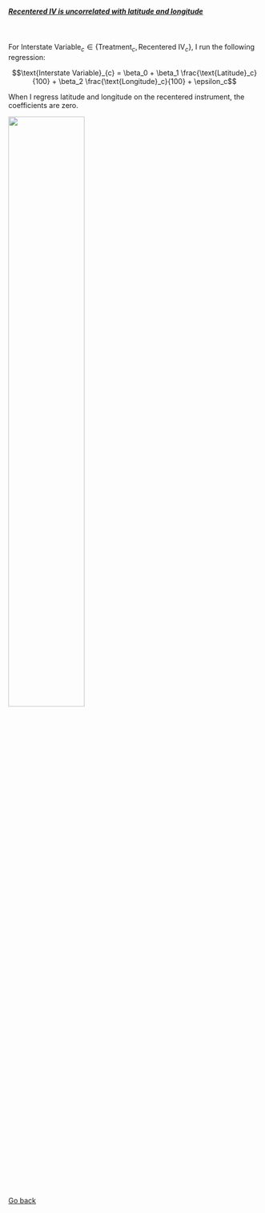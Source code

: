 ::: {.exclusion-block}

##### <u>**Recentered IV is uncorrelated with latitude and longitude**</u>

<br>

For $\text{Interstate Variable}_{c} \in \{ \text{Treatment}_{c}, \text{Recentered IV}_{c}\}$, I run the following regression:

$$\text{Interstate Variable}_{c} = \beta_0 + \beta_1 \frac{\text{Latitude}_c}{100} + \beta_2 \frac{\text{Longitude}_c}{100} + \epsilon_c$$

When I regress latitude and longitude on the recentered instrument, the coefficients are zero.

![](images/exclusion/econGeog.png){width="55%" fig-align="center"}

[Go back](index.html#testing-the-exclusion-restriction)

:::

